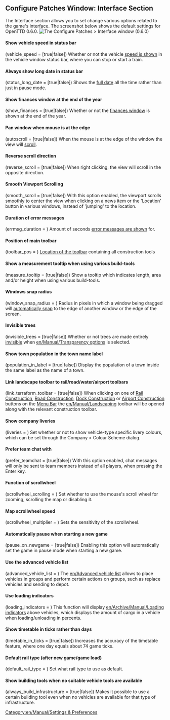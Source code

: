 {{en/Archive/Manual/Settings/Patch Config}}

==Configure Patches Window: Interface Section==
The Interface section allows you to set change various options related to the game's interface. The screenshot below shows the default settings for OpenTTD 0.6.0.
[[File:en/Archive/Manual/Settings/0.6.0 configurepatches interface.png|frame|center|The Configure Patches > Interface window (0.6.0)]]

====Show vehicle speed in status bar====
(vehicle_speed = [true|false])
Whether or not the vehicle [[en/Archive/Manual/Settings/Show vehicle speed|speed is shown]] in the vehicle window status bar, where you can stop or start a train.

====Always show long date in status bar====
(status_long_date = [true|false])
Shows the [[en/Archive/Manual/Settings/Long date in status bar|full date]] all the time rather than just in pause mode.

====Show finances window at the end of the year====
(show_finances = [true|false])
Whether or not the [[en/Archive/Manual/Settings/Show finances at end of year|finances window]] is shown at the end of the year.

====Pan window when mouse is at the edge====
(autoscroll = [true|false])
When the mouse is at the edge of the window the view will [[en/Archive/Manual/Settings/Autoscroll|scroll]].

====Reverse scroll direction====
(reverse_scroll = [true|false])
When right clicking, the view will scroll in the opposite direction.

==== Smooth Viewport Scrolling ====
(smooth_scroll = [true|false])
With this option enabled, the viewport scrolls smoothly to center the view when clicking on a news item or the 'Location' button in various windows, instead of 'jumping' to the location.

====Duration of error messages====
(errmsg_duration = <num_val>)
Amount of seconds [[en/Archive/Manual/Settings/Error message duration|error messages are shown]] for.

====Position of main toolbar====
(toolbar_pos = <num_val>)
[[en/Archive/Manual/Settings/Toolbar position|Location of the toolbar]] containing all construction tools

==== Show a measurement tooltip when using various build-tools ====
(measure_tooltip = [true|false])
Show a tooltip which indicates length, area and/or height when using various build-tools.

====Windows snap radius====
(window_snap_radius = <num_val>)
Radius in pixels in which a window being dragged will [[en/Archive/Manual/Settings/Window snap radius|automatically snap]] to the edge of another window or the edge of the screen.

====Invisible trees====
(invisible_trees = [true|false])
Whether or not trees are made entirely [[en/Archive/Manual/Settings/Invisible trees|invisible]] when [[en/Manual/Transparency options]] is selected.

====Show town population in the town name label====
(population_in_label = [true|false])
Display the population of a town inside the same label as the name of a town.

====Link landscape toolbar to rail/road/water/airport toolbars====
(link_terraform_toolbar = [true|false])
When clicking on one of [[en/Manual/Railway construction|Rail Construction]], [[en/Manual/Roadway construction|Road Construction]], [[en/Manual/Waterway construction|Dock Construction]] or [[en/Manual/Airport construction|Airport Construction]] buttons on the [[en/Manual/Game interface|Menu Bar]] the [[en/Manual/Landscaping]] toolbar will be opened along with the relevant construction toolbar.

==== Show company liveries ====
(liveries = <num_val>)
Set whether or not to show vehicle-type specific livery colours, which can be set through the Company > Colour Scheme dialog.

==== Prefer team chat with <ENTER> ====
(prefer_teamchat = [true|false])
With this option enabled, chat messages will only be sent to team members instead of all players, when pressing the Enter key.

==== Function of scrollwheel ====
(scrollwheel_scrolling = <num_val>)
Set whether to use the mouse's scroll wheel for zooming, scrolling the map or disabling it.

==== Map scrollwheel speed ====
(scrollwheel_multiplier = <num_val>)
Sets the sensitivity of the scrollwheel.

==== Automatically pause when starting a new game ====
(pause_on_newgame = [true|false])
Enabling this option will automatically set the game in pause mode when starting a new game.

==== Use the advanced vehicle list ====
(advanced_vehicle_list = <num_val>)
The [[en/Advanced vehicle list]] allows to place vehicles in groups and perform certain actions on groups, such as replace vehicles and sending to depot.

==== Use loading indicators ====
(loading_indicators = <num_val>)
This function will display [[en/Archive/Manual/Loading indicators]] above vehicles, which displays the amount of cargo in a vehicle when loading/unloading in percents.

==== Show timetable in ticks rather than days ====
(timetable_in_ticks = [true|false])
Increases the accuracy of the timetable feature, where one day equals about 74 game ticks.

==== Default rail type (after new game/game load) ====
(default_rail_type = <num_val>)
Set what rail type to use as default.

==== Show building tools when no suitable vehicle tools are available ====
(always_build_infrastructure = [true|false])
Makes it possible to use a certain building tool even when no vehicles are available for that type of infrastructure.


[[Category:en/Manual/Settings & Preferences]]